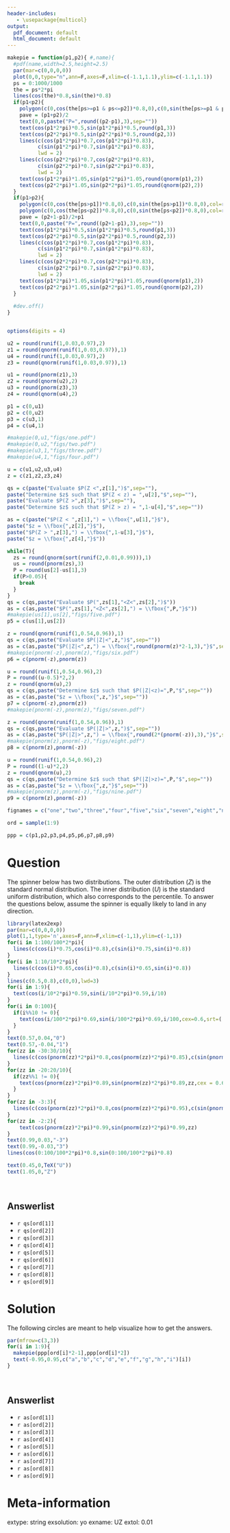 ```yaml
---
header-includes:
   - \usepackage{multicol}
output:
  pdf_document: default
  html_document: default
---
```


```r

makepie = function(p1,p2){ #,name){
  #pdf(name,width=2.5,height=2.5)
  par(mar=c(0,0,0,0))
  plot(0,0,type="n",ann=F,axes=F,xlim=c(-1.1,1.1),ylim=c(-1.1,1.1))
  ps = 0:1000/1000
  the = ps*2*pi
  lines(cos(the)*0.8,sin(the)*0.8)
  if(p1<p2){
    polygon(c(0,cos(the[ps>=p1 & ps<=p2])*0.8,0),c(0,sin(the[ps>=p1 & ps<=p2])*0.8,0),col=rgb(0.4,0.4,0.4,0.4),lty=0)
    pave = (p1+p2)/2
    text(0,0,paste("P=",round((p2-p1),3),sep=""))
    text(cos(p1*2*pi)*0.5,sin(p1*2*pi)*0.5,round(p1,3))
    text(cos(p2*2*pi)*0.5,sin(p2*2*pi)*0.5,round(p2,3))
    lines(c(cos(p1*2*pi)*0.7,cos(p1*2*pi)*0.83),
          c(sin(p1*2*pi)*0.7,sin(p1*2*pi)*0.83),
          lwd = 2)
    lines(c(cos(p2*2*pi)*0.7,cos(p2*2*pi)*0.83),
          c(sin(p2*2*pi)*0.7,sin(p2*2*pi)*0.83),
          lwd = 2)
    text(cos(p1*2*pi)*1.05,sin(p1*2*pi)*1.05,round(qnorm(p1),2))
    text(cos(p2*2*pi)*1.05,sin(p2*2*pi)*1.05,round(qnorm(p2),2))
  }
  if(p1>p2){
    polygon(c(0,cos(the[ps>p1])*0.8,0),c(0,sin(the[ps>p1])*0.8,0),col=rgb(0.4,0.4,0.4,0.4),lty=0)
    polygon(c(0,cos(the[ps<p2])*0.8,0),c(0,sin(the[ps<p2])*0.8,0),col=rgb(0.4,0.4,0.4,0.4),lty=0)
    pave = (p2+1-p1)/2+p1
    text(0,0,paste("P=",round((p2+1-p1),3),sep=""))
    text(cos(p1*2*pi)*0.5,sin(p1*2*pi)*0.5,round(p1,3))
    text(cos(p2*2*pi)*0.5,sin(p2*2*pi)*0.5,round(p2,3))
    lines(c(cos(p1*2*pi)*0.7,cos(p1*2*pi)*0.83),
          c(sin(p1*2*pi)*0.7,sin(p1*2*pi)*0.83),
          lwd = 2)
    lines(c(cos(p2*2*pi)*0.7,cos(p2*2*pi)*0.83),
          c(sin(p2*2*pi)*0.7,sin(p2*2*pi)*0.83),
          lwd = 2)
    text(cos(p1*2*pi)*1.05,sin(p1*2*pi)*1.05,round(qnorm(p1),2))
    text(cos(p2*2*pi)*1.05,sin(p2*2*pi)*1.05,round(qnorm(p2),2))
  }
  
  #dev.off()
}


options(digits = 4)

u2 = round(runif(1,0.03,0.97),2)
z1 = round(qnorm(runif(1,0.03,0.97)),1)
u4 = round(runif(1,0.03,0.97),2)
z3 = round(qnorm(runif(1,0.03,0.97)),1)

u1 = round(pnorm(z1),3)
z2 = round(qnorm(u2),2)
u3 = round(pnorm(z3),3)
z4 = round(qnorm(u4),2)

p1 = c(0,u1)
p2 = c(0,u2)
p3 = c(u3,1)
p4 = c(u4,1)

#makepie(0,u1,"figs/one.pdf")
#makepie(0,u2,"figs/two.pdf")
#makepie(u3,1,"figs/three.pdf")
#makepie(u4,1,"figs/four.pdf")

u = c(u1,u2,u3,u4)
z = c(z1,z2,z3,z4)

qs = c(paste("Evaluate $P(Z <",z[1],")$",sep=""),
paste("Determine $z$ such that $P(Z < z) = ",u[2],"$",sep=""),
paste("Evaluate $P(Z >",z[3],")$",sep=""),
paste("Determine $z$ such that $P(Z > z) = ",1-u[4],"$",sep=""))

as = c(paste("$P(Z < ",z[1],") = \\fbox{",u[1],"}$"),
paste("$z = \\fbox{",z[2],"}$"),
paste("$P(Z > ",z[3],") = \\fbox{",1-u[3],"}$"),
paste("$z = \\fbox{",z[4],"}$"))

while(T){
  zs = round(qnorm(sort(runif(2,0.01,0.99))),1)
  us = round(pnorm(zs),3)
  P = round(us[2]-us[1],3)
  if(P>0.05){
    break
  }
}
qs = c(qs,paste("Evaluate $P(",zs[1],"<Z<",zs[2],")$"))
as = c(as,paste("$P(",zs[1],"<Z<",zs[2],") = \\fbox{",P,"}$"))
#makepie(us[1],us[2],"figs/five.pdf")
p5 = c(us[1],us[2])

z = round(qnorm(runif(1,0.54,0.96)),1)
qs = c(qs,paste("Evaluate $P(|Z|<",z,")$",sep=""))
as = c(as,paste("$P(|Z|<",z,") = \\fbox{",round(pnorm(z)*2-1,3),"}$",sep=""))
#makepie(pnorm(-z),pnorm(z),"figs/six.pdf")
p6 = c(pnorm(-z),pnorm(z))

u = round(runif(1,0.54,0.96),2)
P = round((u-0.5)*2,2)
z = round(qnorm(u),2)
qs = c(qs,paste("Determine $z$ such that $P(|Z|<z)=",P,"$",sep=""))
as = c(as,paste("$z = \\fbox{",z,"}$",sep=""))
p7 = c(pnorm(-z),pnorm(z))
#makepie(pnorm(-z),pnorm(z),"figs/seven.pdf")

z = round(qnorm(runif(1,0.54,0.96)),1)
qs = c(qs,paste("Evaluate $P(|Z|>",z,")$",sep=""))
as = c(as,paste("$P(|Z|>",z,") = \\fbox{",round(2*(pnorm(-z)),3),"}$",sep=""))
#makepie(pnorm(z),pnorm(-z),"figs/eight.pdf")
p8 = c(pnorm(z),pnorm(-z))

u = round(runif(1,0.54,0.96),2)
P = round((1-u)*2,2)
z = round(qnorm(u),2)
qs = c(qs,paste("Determine $z$ such that $P(|Z|>z)=",P,"$",sep=""))
as = c(as,paste("$z = \\fbox{",z,"}$",sep=""))
#makepie(pnorm(z),pnorm(-z),"figs/nine.pdf")
p9 = c(pnorm(z),pnorm(-z))

fignames = c("one","two","three","four","five","six","seven","eight","nine")

ord = sample(1:9)

ppp = c(p1,p2,p3,p4,p5,p6,p7,p8,p9)

```

Question
========

The spinner below has two distributions. The outer distribution ($Z$) is the standard normal distribution. The inner distribution ($U$) is the standard uniform distribution, which also corresponds to the percentile. To answer the questions below, assume the spinner is equally likely to land in any direction.

```r
library(latex2exp)
par(mar=c(0,0,0,0))
plot(1,1,type='n',axes=F,ann=F,xlim=c(-1,1),ylim=c(-1,1))
for(i in 1:100/100*2*pi){
  lines(c(cos(i)*0.75,cos(i)*0.8),c(sin(i)*0.75,sin(i)*0.8))
}
for(i in 1:10/10*2*pi){
  lines(c(cos(i)*0.65,cos(i)*0.8),c(sin(i)*0.65,sin(i)*0.8))
}
lines(c(0.5,0.8),c(0,0),lwd=3)
for(i in 1:9){
  text(cos(i/10*2*pi)*0.59,sin(i/10*2*pi)*0.59,i/10)
}
for(i in 0:100){
  if(i%%10 != 0){
    text(cos(i/100*2*pi)*0.69,sin(i/100*2*pi)*0.69,i/100,cex=0.6,srt=((i/100*360)+90)%%180-90)
  }
}
text(0.57,0.04,"0")
text(0.57,-0.04,"1")
for(zz in -30:30/10){
  lines(c(cos(pnorm(zz)*2*pi)*0.8,cos(pnorm(zz)*2*pi)*0.85),c(sin(pnorm(zz)*2*pi)*0.8,sin(pnorm(zz)*2*pi)*0.85))
}
for(zz in -20:20/10){
  if(zz%%1 != 0){
    text(cos(pnorm(zz)*2*pi)*0.89,sin(pnorm(zz)*2*pi)*0.89,zz,cex = 0.6)
  }
}
for(zz in -3:3){
  lines(c(cos(pnorm(zz)*2*pi)*0.8,cos(pnorm(zz)*2*pi)*0.95),c(sin(pnorm(zz)*2*pi)*0.8,sin(pnorm(zz)*2*pi)*0.95),lwd=2)
}
for(zz in -2:2){
    text(cos(pnorm(zz)*2*pi)*0.99,sin(pnorm(zz)*2*pi)*0.99,zz)
}
text(0.99,0.03,"-3")
text(0.99,-0.03,"3")
lines(cos(0:100/100*2*pi)*0.8,sin(0:100/100*2*pi)*0.8)

text(0.45,0,TeX("U"))
text(1.05,0,"Z")
```
\

Answerlist
--------
* `r qs[ord[1]]`
* `r qs[ord[2]]`
* `r qs[ord[3]]`
* `r qs[ord[4]]`
* `r qs[ord[5]]`
* `r qs[ord[6]]`
* `r qs[ord[7]]`
* `r qs[ord[8]]`
* `r qs[ord[9]]`


Solution
========

The following circles are meant to help visualize how to get the answers.

```r
par(mfrow=c(3,3))
for(i in 1:9){
  makepie(ppp[ord[i]*2-1],ppp[ord[i]*2])
  text(-0.95,0.95,c("a","b","c","d","e","f","g","h","i")[i])
}
```
\

Answerlist
-------
* `r as[ord[1]]`
* `r as[ord[2]]`
* `r as[ord[3]]`
* `r as[ord[4]]`
* `r as[ord[5]]`
* `r as[ord[6]]`
* `r as[ord[7]]`
* `r as[ord[8]]`
* `r as[ord[9]]`



Meta-information
============
extype: string
exsolution: yo
exname: UZ
extol: 0.01
